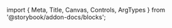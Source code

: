 ﻿import { Meta, Title, Canvas, Controls, ArgTypes } from '@storybook/addon-docs/blocks';

<Meta of={NavigationMenuStories}/>
<Title/>

<Canvas of={NavigationMenuStories.Default} sourceState={"none"} withToolbar={true}/>
<Controls/>

## Components
### NavigationMenu
<ArgTypes of={NavigationMenuStories}/>

### NavigationMenuItem
<ArgTypes of={NavigationMenuItemStories}/>

### NavigationMenuViewport
<ArgTypes of={NavigationMenuViewportStories}/>

### NavigationMenuTrigger
<ArgTypes of={NavigationMenuTriggerStories}/>

### NavigationMenuIcon
<ArgTypes of={NavigationMenuIconStories}/>

### NavigationMenuContent
<ArgTypes of={NavigationMenuContentStories}/>

### NavigationMenuLink
<ArgTypes of={NavigationMenuLinkStories}/>

### NavigationMenuLabel
<ArgTypes of={NavigationMenuLabelStories}/>

### NavigationMenuDescription
<ArgTypes of={NavigationMenuDescriptionStories}/>
